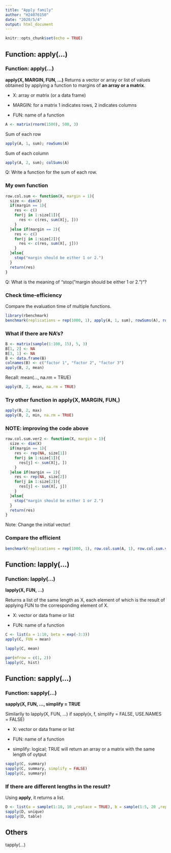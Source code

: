 ```yaml
---
title: "Apply family"
author: "H24076150"
date: "2020/5/4"
output: html_document
---
```


```r
knitr::opts_chunk$set(echo = TRUE)
```

## Function: apply(...)
### Function: apply(...)
**apply(X, MARGIN, FUN, ...)** Returns a vector or array or list of values obtained by applying a function to margins of **an array or a matrix**.

* X: array or matrix (or a data frame)

* MARGIN: for a matrix 1 indicates rows, 2 indicates columns

* FUN: name of a function
```r
A <- matrix(rnorm(1500), 500, 3)
```
Sum of each row
```r
apply(A, 1, sum); rowSums(A)
```
Sum of each column
```r
apply(A, 2, sum); colSums(A)
```
Q: Write a function for the sum of each row.

### My own function
```r
row.col.sum <- function(X, margin = 1){
  size <- dim(X)
  if(margin == 1){
    res <- c()
    for(j in 1:size[1]){
      res <- c(res, sum(X[j, ]))
    }
  }else if(margin == 2){
    res <- c()
    for(j in 1:size[2]){
      res <- c(res, sum(X[, j]))
    }
  }else{
    stop("margin should be either 1 or 2.")
  }
  return(res)
}
```
Q: What is the meaning of "stop("margin should be either 1 or 2.")"?

### Check time-efficiency
Compare the evaluation time of multiple functions.
```r
library(rbenchmark)
benchmark(replications = rep(1000, 1), apply(A, 1, sum), rowSums(A), row.col.sum(A, 1), columns = c("test", "elapsed", "relative"))
```

### What if there are NA's?
```r
B <- matrix(sample(1:100, 15), 5, 3)
B[1, 2] <- NA
B[3, 1] <- NA
B <- data.frame(B)
colnames(B) <- c("factor 1", "factor 2", "factor 3")
apply(B, 2, mean)
```
Recall: mean(..., na.rm = TRUE)
```r
apply(B, 2, mean, na.rm = TRUE)
```

### Try other function in apply(X, MARGIN, FUN,)
```r
apply(B, 2, max)
apply(B, 2, min, na.rm = TRUE)
```

### NOTE: improving the code above
```r
row.col.sum.ver2 <- function(X, margin = 1){
  size <- dim(X)
  if(margin == 1){
    res <- rep(NA, size[1])
    for(j in 1:size[1]){
      res[j] <- sum(X[j, ])
    }
  }else if(margin == 2){
    res <- rep(NA, size[2])
    for(j in 1:size[2]){
      res[j] <- sum(X[, j])
    }
  }else{
    stop("margin should be either 1 or 2.")
  }
  return(res)
}
```
Note: Change the initial vector!

### Compare the efficient
```r
benchmark(replications = rep(1000, 1), row.col.sum(A, 1), row.col.sum.ver2(A, 1), rowSums(A), columns = c("test", "elapsed", "relative"))
```

## Function: lapply(...)
### Function: lapply(...)
**lapply(X, FUN, ...)**

Returns a list of the same length as X, each element of which is the result of applying FUN to the corresponding element of X.

* X: vector or data frame or list

* FUN: name of a function
```r
C <- list(a = 1:10, beta = exp(-3:3))
apply(C, FUN = mean)

lapply(C, mean)

par(mfrow = c(1, 2))
lapply(C, hist)
```

## Function: sapply(...)
### Function: sapply(...)
**sapply(X, FUN, ..., simplify = TRUE**

Similarlly to lapply(X, FUN, ...) if sapply(x, f, simplify = FALSE, USE.NAMES = FALSE)

* X: vector or data frame or list

* FUN: name of a function

* simplify: logical; TRUE will return an array or a matrix with the same length of oytput
```r
sapply(C, summary)
sapply(C, summary, simplify = FALSE)
lapply(C, summary)
```

### If there are different lengths in the result?
Using **apply**, it returns a list.
```r
D <- list(a = sample(1:10, 10 ,replace = TRUE), b = sample(1:5, 20 ,replace = TRUE))
sapply(D, unique)
sapply(D, table)
```

## Others
tapply(...)